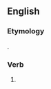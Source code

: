 ==English==

===Etymology===
{{suffix|beseem|est|lang=en}}.

===Verb===
{{head|en|verb form}}

# {{en-archaic second-person singular of|beseem|lang=en}}